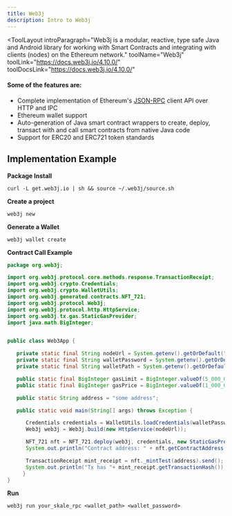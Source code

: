 ```yaml
---
title: Web3j
description: Intro to Web3j
---
```


<ToolLayout
	introParagraph="Web3j is a modular, reactive, type safe Java and Android library for working with Smart Contracts and integrating with clients (nodes) on the Ethereum network."
	toolName="Web3j"
	toolLink="https://docs.web3j.io/4.10.0/"
	toolDocsLink="https://docs.web3j.io/4.10.0/"
>

#### Some of the features are:

- Complete implementation of Ethereum's [JSON-RPC](https://eth.wiki/json-rpc/API) client API over HTTP and IPC
- Ethereum wallet support
- Auto-generation of Java smart contract wrappers to create, deploy, transact with and call smart contracts from native Java code 
- Support for ERC20 and ERC721 token standards

## Implementation Example

 **Package Install**

```shell
curl -L get.web3j.io | sh && source ~/.web3j/source.sh
```

**Create a project** 
```shell
web3j new
```
**Generate a Wallet**
```shell
web3j wallet create
```

**Contract Call Example**

```java
package org.web3j;

import org.web3j.protocol.core.methods.response.TransactionReceipt;
import org.web3j.crypto.Credentials;
import org.web3j.crypto.WalletUtils;
import org.web3j.generated.contracts.NFT_721;
import org.web3j.protocol.Web3j;
import org.web3j.protocol.http.HttpService;
import org.web3j.tx.gas.StaticGasProvider;
import java.math.BigInteger;


public class Web3App {

   private static final String nodeUrl = System.getenv().getOrDefault("WEB3J_NODE_URL", "<node_url>");
   private static final String walletPassword = System.getenv().getOrDefault("WEB3J_WALLET_PASSWORD", "<wallet_password>");
   private static final String walletPath = System.getenv().getOrDefault("WEB3J_WALLET_PATH", "<wallet_path>");

   public static final BigInteger gasLimit = BigInteger.valueOf(5_000_000);
   public static final BigInteger gasPrice = BigInteger.valueOf(1_000_00);

   public static String address = "some address";

   public static void main(String[] args) throws Exception {

      Credentials credentials = WalletUtils.loadCredentials(walletPassword, walletPath);
      Web3j web3j = Web3j.build(new HttpService(nodeUrl));

      NFT_721 nft = NFT_721.deploy(web3j, credentials, new StaticGasProvider(gasPrice, gasLimit)).send();
      System.out.println("Contract address: " + nft.getContractAddress());

      TransactionReceipt mint_receipt = nft._mintTest(address).send();
      System.out.println("Tx has "+ mint_receipt.getTransactionHash());
     }
}
```

**Run**
```shell
web3j run your_skale_rpc <wallet_path> <wallet_password>
```

</ToolLayout>